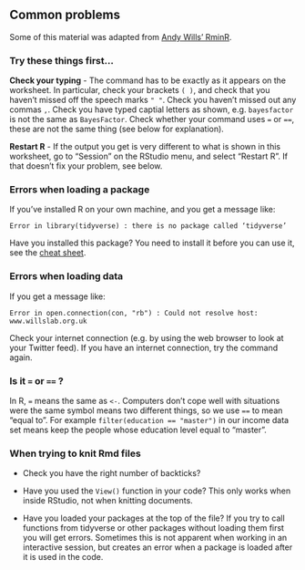 ## Common problems {#common-problems}

Some of this material was adapted from
[Andy Wills' RminR](https://ajwills72.github.io/rminr/using_rstudio.html).

### Try these things first...

**Check your typing** - The command has to be exactly as it appears on the
worksheet. In particular, check your brackets `( )`, and check that you haven't
missed off the speech marks `" "`. Check you haven't missed out any commas `,`.
Check you have typed captial letters as shown, e.g. `bayesfactor` is not the
same as `BayesFactor`. Check whether your command uses `=` or `==`, these are
not the same thing (see below for explanation).

**Restart R** - If the output you get is very different to what is shown in this
worksheet, go to "Session" on the RStudio menu, and select "Restart R". If that
doesn't fix your problem, see below.

### Errors when loading a package

If you've installed R on your own machine, and you get a message like:

`Error in library(tidyverse) : there is no package called ‘tidyverse’`

Have you installed this package? You need to install it before you can use it,
see the [cheat sheet](https://ajwills72.github.io/rminr/cheat-sheet.html).
<!-- TODO fix this and replace with datafluency cheat sheet -->

### Errors when loading data

If you get a message like:

`Error in open.connection(con, "rb") : Could not resolve host: www.willslab.org.uk`

Check your internet connection (e.g. by using the web browser to look at your
Twitter feed). If you have an internet connection, try the command again.

### Is it `=` or `==` ?

In R, `=` means the same as `<-`. Computers don't cope well with situations were
the same symbol means two different things, so we use `==` to mean "equal to".
For example `filter(education == "master")` in our income data set means keep
the people whose education level equal to "master".

### When trying to knit Rmd files {#common-rmd-problems}

-   Check you have the right number of backticks?

-   Have you used the `View()` function in your code? This only works when
    inside RStudio, not when knitting documents.

-   Have you loaded your packages at the top of the file? If you try to call
    functions from tidyverse or other packages without loading them first you
    will get errors. Sometimes this is not apparent when working in an
    interactive session, but creates an error when a package is loaded after it
    is used in the code.
